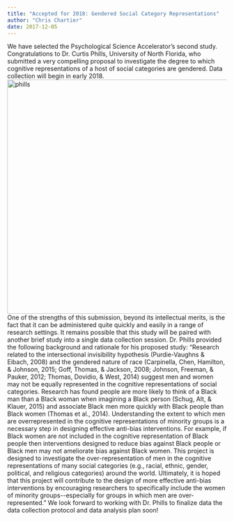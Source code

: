 ```yaml
---
title: "Accepted for 2018: Gendered Social Category Representations"
author: "Chris Chartier"
date: 2017-12-05
---
```


We have selected the Psychological Science Accelerator's second study.
Congratulations to Dr. Curtis Phills, University of North Florida, who
submitted a very compelling proposal to investigate the degree to which
cognitive representations of a host of social categories are gendered.
Data collection will begin in early 2018.
![phills](images/phills-e1512501162927.png){.alignnone
.size-full .wp-image-185 width="1267" height="537"} One of the strengths
of this submission, beyond its intellectual merits, is the fact that it
can be administered quite quickly and easily in a range of research
settings. It remains possible that this study will be paired with
another brief study into a single data collection session. Dr. Phills
provided the following background and rationale for his proposed study:
"Research related to the intersectional invisibility hypothesis
(Purdie-Vaughns & Eibach, 2008) and the gendered nature of race
(Carpinella, Chen, Hamilton, & Johnson, 2015; Goff, Thomas, & Jackson,
2008; Johnson, Freeman, & Pauker, 2012; Thomas, Dovidio, & West, 2014)
suggest men and women may not be equally represented in the cognitive
representations of social categories. Research has found people are more
likely to think of a Black man than a Black woman when imagining a Black
person (Schug, Alt, & Klauer, 2015) and associate Black men more quickly
with Black people than Black women (Thomas et al., 2014). Understanding
the extent to which men are overrepresented in the cognitive
representations of minority groups is a necessary step in designing
effective anti-bias interventions. For example, if Black women are not
included in the cognitive representation of Black people then
interventions designed to reduce bias against Black people or Black men
may not ameliorate bias against Black women. This project is designed to
investigate the over-representation of men in the cognitive
representations of many social categories (e.g., racial, ethnic, gender,
political, and religious categories) around the world. Ultimately, it is
hoped that this project will contribute to the design of more effective
anti-bias interventions by encouraging researchers to specifically
include the women of minority groups\--especially for groups in which
men are over-represented." We look forward to working with Dr. Phills to
finalize data the data collection protocol and data analysis plan soon!

